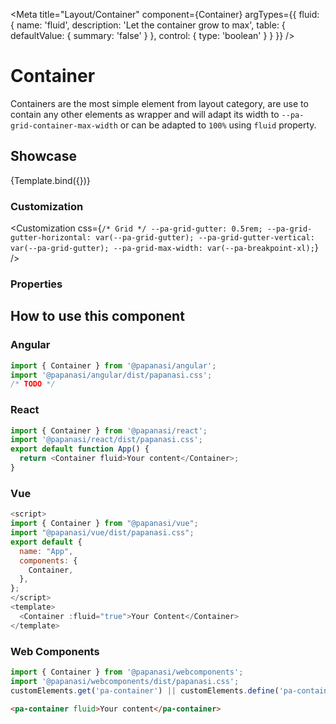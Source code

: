 
<Meta
  title="Layout/Container"
  component={Container}
  argTypes={{
    fluid: {
      name: 'fluid',
      description: 'Let the container grow to max',
      table: {
        defaultValue: { summary: 'false' }
      },
      control: {
        type: 'boolean'
      }
    }
  }}
/>


# Container

Containers are the most simple element from layout category, are use to contain any other elements as wrapper and will adapt its width to `--pa-grid-container-max-width` or can be adapted to `100%` using `fluid` property.

## Showcase

<Canvas>
  <Story
    name="Default"
    args={{
      fluid: false
    }}
  >
    {Template.bind({})}
  </Story>
</Canvas>

### Customization

<Customization
  css={`
    /* Grid */
    --pa-grid-gutter: 0.5rem;
    --pa-grid-gutter-horizontal: var(--pa-grid-gutter);
    --pa-grid-gutter-vertical: var(--pa-grid-gutter);
    --pa-grid-max-width: var(--pa-breakpoint-xl);
  `}
/>

### Properties

<ArgsTable story="Default" of={Container} />

## How to use this component

### Angular

```js
import { Container } from '@papanasi/angular';
import '@papanasi/angular/dist/papanasi.css';
/* TODO */
```

### React

```js
import { Container } from '@papanasi/react';
import '@papanasi/react/dist/papanasi.css';
export default function App() {
  return <Container fluid>Your content</Container>;
}
```

### Vue

```js
<script>
import { Container } from "@papanasi/vue";
import "@papanasi/vue/dist/papanasi.css";
export default {
  name: "App",
  components: {
    Container,
  },
};
</script>
<template>
  <Container :fluid="true">Your Content</Container>
</template>
```

### Web Components

```js
import { Container } from '@papanasi/webcomponents';
import '@papanasi/webcomponents/dist/papanasi.css';
customElements.get('pa-container') || customElements.define('pa-container', Container);
```

```html
<pa-container fluid>Your content</pa-container>
```
